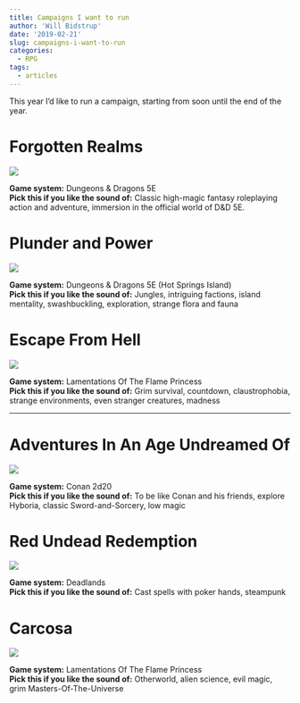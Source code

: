 ```yaml
---
title: Campaigns I want to run
author: 'Will Bidstrup'
date: '2019-02-21'
slug: campaigns-i-want-to-run
categories:
  - RPG
tags:
  - articles
---
```


This year I'd like to run a campaign, starting from soon until the end of the year.   

# Forgotten Realms 
![](/images/articles/dnd.jpg)  

**Game system:** Dungeons & Dragons 5E  
**Pick this if you like the sound of:** Classic high-magic fantasy roleplaying action and adventure, immersion in the official world of D&D 5E.

# Plunder and Power 
![](/images/articles/HSI_player_map.jpg)  

**Game system:** Dungeons & Dragons 5E (Hot Springs Island)    
**Pick this if you like the sound of:** Jungles, intriguing factions, island mentality, swashbuckling, exploration, strange flora and fauna

# Escape From Hell
![](/images/articles/veins-of-the-earth.png)  

**Game system:** Lamentations Of The Flame Princess  
**Pick this if you like the sound of:** Grim survival, countdown, claustrophobia, strange environments, even stranger creatures, madness


----------



# Adventures In An Age Undreamed Of   
![](/images/articles/conan.jpg)  

**Game system:** Conan 2d20    
**Pick this if you like the sound of:** To be like Conan and his friends, explore Hyboria, classic Sword-and-Sorcery, low magic

# Red Undead Redemption
![](/images/articles/deadlands.jpg)  

**Game system:** Deadlands  
**Pick this if you like the sound of:** Cast spells with poker hands, steampunk

# Carcosa
![](/images/articles/carcosa.png)  

**Game system:** Lamentations Of The Flame Princess    
**Pick this if you like the sound of:**  Otherworld, alien science, evil magic, grim Masters-Of-The-Universe
